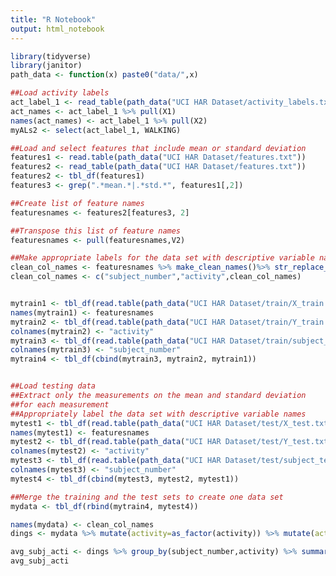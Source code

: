 ```yaml
---
title: "R Notebook"
output: html_notebook
---
```


```r
library(tidyverse)
library(janitor)
path_data <- function(x) paste0("data/",x)

```

```r

##Load activity labels
act_label_1 <- read_table(path_data("UCI HAR Dataset/activity_labels.txt"),col_names = FALSE)
act_names <- act_label_1 %>% pull(X1)
names(act_names) <- act_label_1 %>% pull(X2)
myALs2 <- select(act_label_1, WALKING)

##Load and select features that include mean or standard deviation
features1 <- read.table(path_data("UCI HAR Dataset/features.txt"))
features2 <- read_table(path_data("UCI HAR Dataset/features.txt"))
features2 <- tbl_df(features1)
features3 <- grep(".*mean.*|.*std.*", features1[,2])

##Create list of feature names
featuresnames <- features2[features3, 2]

##Transpose this list of feature names
featuresnames <- pull(featuresnames,V2)

##Make appropriate labels for the data set with descriptive variable names
clean_col_names <- featuresnames %>% make_clean_names()%>% str_replace_all(c("acc"= "accelerator","mag"= "magnitude","gyro"="gyroscope"))
clean_col_names <- c("subject_number","activity",clean_col_names)


mytrain1 <- tbl_df(read.table(path_data("UCI HAR Dataset/train/X_train.txt")))[features3]
names(mytrain1) <- featuresnames
mytrain2 <- tbl_df(read.table(path_data("UCI HAR Dataset/train/Y_train.txt")))
colnames(mytrain2) <- "activity"
mytrain3 <- tbl_df(read.table(path_data("UCI HAR Dataset/train/subject_train.txt")))
colnames(mytrain3) <- "subject_number"
mytrain4 <- tbl_df(cbind(mytrain3, mytrain2, mytrain1))


##Load testing data  
##Extract only the measurements on the mean and standard deviation 
##for each measurement
##Appropriately label the data set with descriptive variable names
mytest1 <- tbl_df(read.table(path_data("UCI HAR Dataset/test/X_test.txt")))[features3]
names(mytest1) <- featuresnames
mytest2 <- tbl_df(read.table(path_data("UCI HAR Dataset/test/Y_test.txt")))
colnames(mytest2) <- "activity"
mytest3 <- tbl_df(read.table(path_data("UCI HAR Dataset/test/subject_test.txt")))
colnames(mytest3) <- "subject_number"
mytest4 <- tbl_df(cbind(mytest3, mytest2, mytest1))

##Merge the training and the test sets to create one data set
mydata <- tbl_df(rbind(mytrain4, mytest4))

names(mydata) <- clean_col_names
dings <- mydata %>% mutate(activity=as_factor(activity)) %>% mutate(activity=fct_recode(activity, WALKING ="1",  WALKING_UPSTAIRS="2", WALKING_DOWNSTAIRS="3",           SITTING="4",           STANDING  ="5",           LAYING="6"))

avg_subj_acti <- dings %>% group_by(subject_number,activity) %>% summarise(across(t_body_accelerator_mean_x:clean_col_names[81], mean))
avg_subj_acti
```

